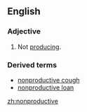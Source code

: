 ==English==

===Adjective===
{{en-adj|-}}

#Not [[producing]].  


===Derived terms===
*[[nonproductive cough]]
*[[nonproductive loan]]

[[zh:nonproductive]]